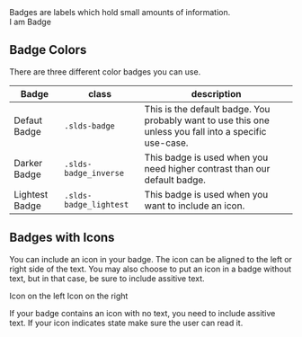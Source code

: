 
<div className="lead">
Badges are labels which hold small amounts of information.
</div>

<CodeView toggleCode={false}>
  <Badge>I am Badge</Badge>
</CodeView>

## Badge Colors

There are three different color badges you can use.

  | Badge  | class  | description  |
  |---|---|---|
  | <Badge>Defaut Badge</Badge>                 | `.slds-badge`            | This is the default badge. You probably want to use this one unless you fall into a specific use-case.   |
  | <InverseBadge>Darker Badge</InverseBadge>   | `.slds-badge_inverse`    | This badge is used when you need higher contrast than our default badge.  |
  | <LightBadge>Lightest Badge</LightBadge>       | `.slds-badge_lightest`  | This badge is used when you want to include an icon.  |

## Badges with Icons

You can include an icon in your badge. The icon can be aligned to the left or right side of the text. You may also choose to put an icon in a badge without text, but in that case, be sure to include assitive text.

<LightBadge>
  <UtilityIcon
    containerClassName="slds-m-right_xx-small"
    className="slds-icon_xx-small slds-icon-text-default"
    assistiveText={false}
    symbol="world"
  />
  Icon on the left
</LightBadge>

<LightBadge>
  Icon on the right
  <UtilityIcon
    containerClassName="slds-m-left_xx-small"
    className="slds-icon_xx-small slds-icon-text-default"
    assistiveText={false}
    symbol="world"
  />
</LightBadge>

If your badge contains an icon with no text, you need to include assitive text. If your icon indicates state make sure the user can read it.

<LightBadge>
  <UtilityIcon
    className="slds-icon_xx-small slds-icon-text-default"
    assistiveText="assistive text goes here, do it!"
    symbol="world"
  />
</LightBadge>
